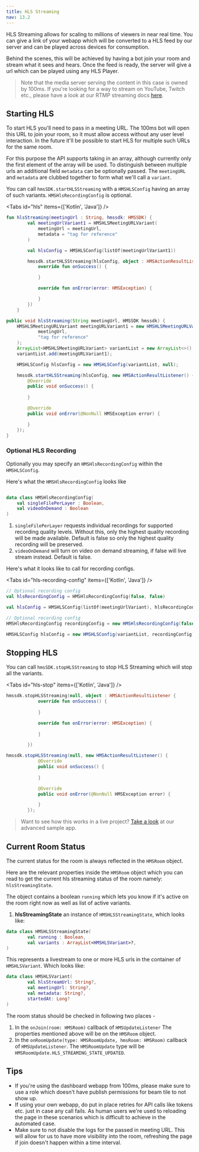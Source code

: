 ```yaml
---
title: HLS Streaming
nav: 13.2
---
```


HLS Streaming allows for scaling to millions of viewers in near real time. You can give a link of your
webapp which will be converted to a HLS feed by our server and can be played across devices for consumption.

Behind the scenes, this will be achieved by having a bot join your room and stream what it sees and hears. Once the feed is ready, the server will give a url which can be played using any HLS Player.

> Note that the media server serving the content in this case is owned by 100ms. If you're looking for a way to stream
on YouTube, Twitch etc., please have a look at our RTMP streaming docs [here](./RTMP-recording).

## Starting HLS

To start HLS you'll need to pass in a meeting URL. The 100ms bot will open this URL to join your room, so
it must allow access without any user level interaction. In the future it'll be possible to start HLS for multiple such URLs for the same room.

For this purpose the API supports taking in an array, although currently only the first element of the array will be used. To distinguish between multiple urls an additional field `metadata` can be optionally passed. The `meetingURL` and `metadata` are clubbed together to form what we'll call a `variant`.

You can call `hmsSDK.startHLSStreaming` with a `HMSHLSConfig` having an array of such variants. `HMSHlsRecordingConfig` is optional.

<Tabs id="hls" items={['Kotlin', 'Java']} />

<Tab id='hls-0'>

```kotlin
fun hlsStreaming(meetingUrl : String, hmssdk: HMSSDK) {
        val meetingUrlVariant1 = HMSHLSMeetingURLVariant(
            meetingUrl = meetingUrl,
            metadata = "tag for reference"
        )

        val hlsConfig = HMSHLSConfig(listOf(meetingUrlVariant1))

        hmssdk.startHLSStreaming(hlsConfig, object : HMSActionResultListener {
            override fun onSuccess() {

            }

            override fun onError(error: HMSException) {

            }
        })
    }

```

</Tab>

<Tab id='hls-1'>


```java
public void hlsStreaming(String meetingUrl, HMSSDK hmssdk) {
    HMSHLSMeetingURLVariant meetingURLVariant1 = new HMSHLSMeetingURLVariant(
            meetingUrl,
            "tag for reference"
    );
    ArrayList<HMSHLSMeetingURLVariant> variantList = new ArrayList<>();
    variantList.add(meetingURLVariant1);

    HMSHLSConfig hlsConfig = new HMSHLSConfig(variantList, null);

    hmssdk.startHLSStreaming(hlsConfig, new HMSActionResultListener() {
        @Override
        public void onSuccess() {
            
        }

        @Override
        public void onError(@NonNull HMSException error) {

        }
    });
}
````

</Tab>


### Optional HLS Recording
Optionally you may specify an `HMSHlsRecordingConfig` within the `HMSHLSConfig`.

Here's what the `HMSHlsRecordingConfig` looks like

```kotlin

data class HMSHlsRecordingConfig(
    val singleFilePerLayer : Boolean,
    val videoOnDemand : Boolean
)

```

1. `singleFilePerLayer` requests individual recordings for supported recording quality levels. Without this, only the highest quality recording will be made available. Default is false so only the highest quality recording will be preserved.
2. `videoOnDemand` will turn on video on demand streaming, if false will live stream instead. Default is false.

Here's what it looks like to call for recording configs.

<Tabs id="hls-recording-config" items={['Kotlin', 'Java']} />

<Tab id='hls-recording-config-0'>

```kotlin
// Optional recording config
val hlsRecordingConfig = HMSHlsRecordingConfig(false, false)

val hlsConfig = HMSHLSConfig(listOf(meetingUrlVariant), hlsRecordingConfig)
```

</Tab>

<Tab id='hls-recording-config-1'>

```java
// Optional recording config
HMSHlsRecordingConfig recordingConfig = new HMSHlsRecordingConfig(false, false);

HMSHLSConfig hlsConfig = new HMSHLSConfig(variantList, recordingConfig);

```

</Tab>

## Stopping HLS

You can call `hmsSDK.stopHLSStreaming` to stop HLS Streaming which will stop all the variants.

<Tabs id="hls-stop" items={['Kotlin', 'Java']} />

<Tab id='hls-stop-0'>

```kotlin
hmssdk.stopHLSStreaming(null, object : HMSActionResultListener {
            override fun onSuccess() {
                
            }

            override fun onError(error: HMSException) {
                
            }

        })
```

</Tab>

<Tab id='hls-stop-1'>

```java
hmssdk.stopHLSStreaming(null, new HMSActionResultListener() {
            @Override
            public void onSuccess() {
                
            }

            @Override
            public void onError(@NonNull HMSException error) {

            }
        });
```
</Tab>

> Want to see how this works in a live project? [Take a look](https://github.com/100mslive/100ms-android/blob/bba78d425c4e59e1344dc18f50b6494f5160a89f/app/src/main/java/live/hms/app2/ui/meeting/MeetingViewModel.kt#L933) at our advanced sample app.

## Current Room Status

The current status for the room is always reflected in the `HMSRoom` object.

Here are the relevant properties inside the `HMSRoom` object which you can read to get the current hls streaming status of the room namely: `hlsStreamingState`.

The object contains a boolean `running` which lets you know if it's active on the room right now as well as list of active variants.


1. **hlsStreamingState** an instance of `HMSHLSStreamingState`, which looks like:

```kotlin
data class HMSHLSStreamingState(
        val running : Boolean,
        val variants : ArrayList<HMSHLSVariant>?,
)
```

This represents a livestream to one or more HLS urls in the container of `HMSHLSVariant`. Which looks like:
```kotlin
data class HMSHLSVariant(
        val hlsStreamUrl: String?,
        val meetingUrl: String?,
        val metadata: String?,
        startedAt: Long?
)
```

The room status should be checked in following two places -

1. In the `onJoin(room: HMSRoom)` callback of `HMSUpdateListener`
    The properties mentioned above will be on the `HMSRoom` object.
2. In the `onRoomUpdate(type: HMSRoomUpdate, hmsRoom: HMSRoom)` callback of `HMSUpdateListener`.
    The `HMSRoomUpdate` type will be `HMSRoomUpdate.HLS_STREAMING_STATE_UPDATED`.

## Tips

* If you're using the dashboard webapp from 100ms, please make sure to use a role which doesn't have publish permissions for beam tile to not show up.
* If using your own webapp, do put in place retries for API calls like tokens etc. just in case any call fails. As human users we're used to reloading the page in these scenarios which is difficult to achieve in the automated case.
* Make sure to not disable the logs for the passed in meeting URL. This will allow for us to have more visibility into the room, refreshing the page if join doesn't happen within a time interval.
